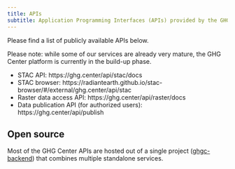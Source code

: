 ```yaml
---
title: APIs
subtitle: Application Programming Interfaces (APIs) provided by the GHG Center
---
```


Please find a list of publicly available APIs below.

Please note: while some of our services are already very mature, the GHG Center platform is currently in the build-up phase.

* STAC API: https://ghg.center/api/stac/docs
* STAC browser: https://radiantearth.github.io/stac-browser/#/external/ghg.center/api/stac
* Raster data access API: https://ghg.center/api/raster/docs
* Data publication API (for authorized users): https://ghg.center/api/publish


## Open source

Most of the GHG Center APIs are hosted out of a single project ([ghgc-backend](https://github.com/US-GHG-Center/ghgc-backend)) that combines multiple standalone services.